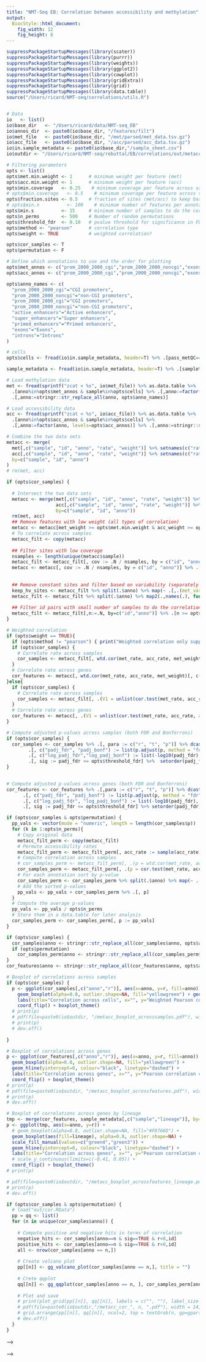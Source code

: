 ```yaml
---
title: "NMT-Seq EB: Correlation between accessibility and methylation"
output: 
  BiocStyle::html_document: 
    fig_width: 12
    fig_height: 8
---
```


```r
suppressPackageStartupMessages(library(scater))
suppressPackageStartupMessages(library(purrr))
suppressPackageStartupMessages(library(weights))
suppressPackageStartupMessages(library(ggplot2))
suppressPackageStartupMessages(library(cowplot))
suppressPackageStartupMessages(library(gridExtra))
suppressPackageStartupMessages(library(grid))
suppressPackageStartupMessages(library(data.table))
source("/Users/ricard/NMT-seq/correlations/utils.R")
```

```r
```

<!-- # Parse and filter data -->
```r
# Data
io   <- list()
io$base_dir   <- "/Users/ricard/data/NMT-seq_EB"
io$annos_dir  <- paste0(io$base_dir, "/features/filt")
io$met_file   <- paste0(io$base_dir, "/met/parsed/met_data.tsv.gz")
io$acc_file   <- paste0(io$base_dir, "/acc/parsed/acc_data.tsv.gz")
io$in.sample_metadata <- paste0(io$base_dir,"/sample_sheet.csv")
io$outdir <- "/Users/ricard/NMT-seq/rebuttal/EB/correlations/out/metacc"

# Filtering parameters
opts <- list()
opts$met.min.weight <- 1      # minimum weight per feature (met)
opts$acc.min.weight <- 1      # minimum weight per feature (acc)
opts$min.coverage   <- 0.25    # minimum coverage per feature across samples (met/acc)
# opts$min.coverage   <- 0.5    # minimum coverage per feature across samples (met/acc)
opts$fraction.sites <- 0.5    # fraction of sites (met/acc) to keep based on variance
# opts$min.n          <- 100    # minimum number of features per annotation
opts$min.s          <- 15     # minimum number of samples to do the correlation
opts$n_perms        <- 500    # Number of random permutations
opts$threshold_fdr  <- 0.10   # pvalue threshold for significance in FDR
opts$method <- "pearson"      # correlation type
opts$weight <- TRUE           # weighted correlation?

opts$cor_samples <- T
opts$permutation <- F

# Define which annotations to use and the order for plotting
opts$met_annos <- c("prom_2000_2000_cgi","prom_2000_2000_noncgi","exons","introns","active_enhancers","super_enhancers","primed_enhancers","CTCF","Nanog","Oct4","IAP","p300","DHS","CGI")
opts$acc_annos <- c("prom_2000_2000_cgi","prom_2000_2000_noncgi","exons","introns","active_enhancers","super_enhancers","primed_enhancers","CTCF","Nanog","Oct4","IAP","p300","DHS","CGI")

opts$anno_names <- c(
  "prom_2000_2000_cgi"="CGI promoters",
  "prom_2000_2000_noncgi"="non-CGI promoters",
  "prom_2000_2000_cgi"="CGI promoters",
  "prom_2000_2000_noncgi"="non-CGI promoters",
  "active_enhancers"="Active enhancers",
  "super_enhancers"="Super enhancers",
  "primed_enhancers"="Primed enhancers",
  "exons"="Exons",
  "introns"="Introns"
)

# cells 
opts$cells <- fread(io$in.sample_metadata, header=T) %>% .[pass_metQC==T & pass_accQC==T,sample]
```

<!-- Load sample metadata -->
```r
sample_metadata <- fread(io$in.sample_metadata, header=T) %>% .[sample%in%opts$cells]
```

<!-- Load methylation and accessibility data -->
```r

# Load methylation data
met <- fread(sprintf("zcat < %s", io$met_file)) %>% as.data.table %>% 
  .[anno%in%opts$met_annos & sample%in%opts$cells] %>% .[,anno:=factor(anno, levels=opts$met_annos)] %>%
  .[,anno:=stringr::str_replace_all(anno, opts$anno_names)]

# Load accessibility data
acc <- fread(sprintf("zcat < %s", io$acc_file)) %>% as.data.table %>% 
  .[anno%in%opts$acc_annos & sample%in%opts$cells] %>% 
  .[,anno:=factor(anno, levels=opts$acc_annos)] %>% .[,anno:=stringr::str_replace_all(anno, opts$anno_names)]

# Combine the two data sets
metacc <- merge(
  met[,c("sample", "id", "anno", "rate", "weight")] %>% setnames(c("rate", "weight"), c("met_rate", "met_weight")),
  acc[,c("sample", "id", "anno", "rate", "weight")] %>% setnames(c("rate", "weight"), c("acc_rate", "acc_weight")),
  by=c("sample", "id", "anno")
)
# rm(met, acc)

```

<!-- Parse and filter data -->
```r

if (opts$cor_samples) {
  
  # Intersect the two data sets
  metacc <- merge(met[,c("sample", "id", "anno", "rate", "weight")] %>% setnames(c("rate", "weight"), c("met_rate", "met_weight")),
                  acc[,c("sample", "id", "anno", "rate", "weight")] %>% setnames(c("rate", "weight"), c("acc_rate", "acc_weight")),
                  by=c("sample", "id", "anno"))
  rm(met, acc)
  ## Remove features with low weight (all types of correlation)
  metacc <- metacc[met_weight >= opts$met.min.weight & acc_weight >= opts$acc.min.weight]
  # To correlate across samples
  metacc_filt <- copy(metacc)
  
  ## Filter sites with low coverage
  nsamples <- length(unique(metacc$sample))
  metacc_filt <- metacc_filt[, cov := .N / nsamples, by = c("id", "anno")] %>% .[cov >= opts$min.coverage] %>% .[, cov := NULL]
  metacc <- metacc[, cov := .N / nsamples, by = c("id", "anno")] %>% .[cov >= opts$min.coverage] %>% .[, cov := NULL]
  
  
  ## Remove constant sites and filter based on variability (separately for each feature)
  keep_hv_sites <- metacc_filt %>% split(.$anno) %>% map(~ .[,.(met_var = wtd.var(met_rate, met_weight), acc_var = wtd.var(acc_rate, acc_weight)), by = c("id")] %>% .[met_var > 2 | acc_var > 2] %>% .[, var := acc_var * met_var] %>% setorder(-var)  %>% head(n = nrow(.) * opts$fraction.sites) %>% .$id)
  metacc_filt <- metacc_filt %>% split(.$anno) %>% map2(.,names(.), function(x,y) x[id %in% keep_hv_sites[[y]]]) %>% rbindlist
  
  ## Filter id pairs with small number of samples to do the correlation
  metacc_filt <- metacc_filt[,n:=.N, by=c("id","anno")] %>% .[n >= opts$min.s] %>% .[,n:=NULL]
}
```

<!-- Compute correlations  -->
```r
# Weighted correlation
if (opts$weight == TRUE){
  if (opts$method != "pearson") { print("Weighted correlation only supported for pearson"); stop() }
  if (opts$cor_samples) {
    # Correlate rate across samples
    cor_samples <- metacc_filt[, wtd.cor(met_rate, acc_rate, met_weight)[, c("correlation", "t.value", "p.value")], by = c("id", "anno")]
  }
  # Correlate rate across genes
  cor_features <- metacc[, wtd.cor(met_rate, acc_rate, met_weight)[, c("correlation", "t.value", "p.value")], by = c("sample", "anno")]
}else{
  if (opts$cor_samples) {
    # Correlate rate across samples
    cor_samples <- metacc_filt[, .(V1 = unlist(cor.test(met_rate, acc_rate, alternative = "two.sided", method = opts$method)[c("estimate", "statistic", "p.value")])), by = c("id", "anno")]
  }
  # Correlate rate across genes
  cor_features <- metacc[, .(V1 = unlist(cor.test(met_rate, acc_rate, alternative = "two.sided", method = opts$method)[c("estimate", "statistic", "p.value")])), by = c("sample", "anno")]
}

# Compute adjusted p-values across samples (both FDR and Bonferroni)
if (opts$cor_samples) {
  cor_samples <- cor_samples %>% .[, para := c("r", "t", "p")] %>% dcast(id + anno ~ para, value.var = "V1") %>%
        .[, c("padj_fdr", "padj_bonf") := list(p.adjust(p, method = "fdr"), p.adjust(p, method = "bonferroni")), by = anno] %>%
        .[, c("log_padj_fdr","log_padj_bonf") := list(-log10(padj_fdr), -log10(padj_bonf))] %>%
        .[, sig := padj_fdr <= opts$threshold_fdr] %>%  setorder(padj_fdr)
}
  

# Compute adjusted p-values across genes (both FDR and Bonferroni)
cor_features <- cor_features %>% .[,para := c("r", "t", "p")] %>% dcast(sample + anno ~ para, value.var = "V1") %>% 
      .[, c("padj_fdr", "padj_bonf") := list(p.adjust(p, method = "fdr"), p.adjust(p, method = "bonferroni")), by = anno] %>%
      .[, c("log_padj_fdr", "log_padj_bonf") := list(-log10(padj_fdr), -log10(padj_bonf))] %>%
      .[, sig := padj_fdr <= opts$threshold_fdr] %>% setorder(padj_fdr)
```


<!-- Run permutation test for correlations  -->
```r
if (opts$cor_samples & opts$permutation) {
  pp_vals <- vector(mode = "numeric", length = length(cor_samples$p))
  for (k in 1:opts$n_perms){
    # Copy original data
    metacc_filt_perm <- copy(metacc_filt)
    # Permute accessibility rates
    metacc_filt_perm <- metacc_filt_perm[, acc_rate := sample(acc_rate), by = c("id", "anno")]
    # Compute correlation across samples
    # cor_samples_perm <- metacc_filt_perm[, .(p = wtd.cor(met_rate, acc_rate, met_weight)[, c("p.value")]), by = c("id", "anno")]
    cor_samples_perm <- metacc_filt_perm[, .(p = cor.test(met_rate, acc_rate, method=opts$method)[["p.value"]]), by = c("id","anno")]
    # For each annotation sort by p-value
    cor_samples_perm <- cor_samples_perm %>% split(.$anno) %>% map(~ .[,.(anno = anno, p = sort(p))]) %>% rbindlist
    # Add the sorted p-values
    pp_vals <- pp_vals + cor_samples_perm %>% .[, p]
  }
  # Compute the average p-values
  pp_vals <- pp_vals / opts$n_perms
  # Store them in a data.table for later analysis
  cor_samples_perm <- cor_samples_perm[, p := pp_vals]
}
```

<!-- Rename annotations -->
```r
if (opts$cor_samples) {
  cor_samples$anno <- stringr::str_replace_all(cor_samples$anno, opts$anno_names)
  if (opts$permutation)
    cor_samples_perm$anno <- stringr::str_replace_all(cor_samples_perm$anno, opts$anno_names)
}
cor_features$anno <- stringr::str_replace_all(cor_features$anno, opts$anno_names)
```

<!-- Boxplot of correlations between accessibility and methylation -->
```r

# Boxplot of correlations across samples
if (opts$cor_samples) {
  p <- ggplot(cor_samples[,c("anno","r")], aes(x=anno, y=r, fill=anno)) +
    geom_boxplot(alpha=0.8, outlier.shape=NA, fill="yellowgreen") + geom_hline(yintercept=0, colour="black", linetype="dashed") +
    labs(title="Correlation across cells", x="", y="Weighted Pearson correlation coefficient") +
    coord_flip() + boxplot_theme()
  # print(p)
  # pdf(file=paste0(io$outdir, "/metacc_boxplot_acrosssamples.pdf"), width=8, height=6)
  # print(p)
  # dev.off()
  
}

# Boxplot of correlations across genes
p <- ggplot(cor_features[,c("anno","r")], aes(x=anno, y=r, fill=anno)) +
  geom_boxplot(alpha=0.8, outlier.shape=NA, fill="yellowgreen") + 
  geom_hline(yintercept=0, colour="black", linetype="dashed") +
  labs(title="Correlation across genes", x="", y="Pearson correlation coefficient") +
  coord_flip() + boxplot_theme()
# print(p)
# pdf(file=paste0(io$outdir, "/metacc_boxplot_acrossfeatures.pdf"), width=8, height=6)
# print(p)
# dev.off()

# Boxplot of correlations across genes by lineage
tmp <- merge(cor_features, sample_metadata[,c("sample","lineage")], by="sample")
p <- ggplot(tmp, aes(x=anno, y=r)) +
  # geom_boxplot(alpha=0.8, outlier.shape=NA, fill="#F8766D") +
  geom_boxplot(aes(fill=lineage), alpha=0.8, outlier.shape=NA) +
  scale_fill_manual(values=c("green4","green3")) +
  geom_hline(yintercept=0, colour="black", linetype="dashed") +
  labs(title="Correlation across genes", x="", y="Pearson correlation coefficient") +
  # scale_y_continuous(limits=c(-0.41, 0.05)) +
  coord_flip() + boxplot_theme()
# print(p)

# pdf(file=paste0(io$outdir, "/metacc_boxplot_acrossfeatures_lineage.pdf"), width=8, height=6)
# print(p)
# dev.off()
```


 <!-- Volcano plot of p-values against Pearson's r and QQ-plot of p-values -->
```r

if (opts$cor_samples & opts$permutation) {
  # load("out/cor.RData")
  pp = qq <- list()
  for (n in unique(cor_samples$anno)) {
    
    # Compute positive and negative hits in terms of correlation
    negative_hits <- cor_samples[anno==n & sig==TRUE & r<0,id]
    positive_hits <- cor_samples[anno==n & sig==TRUE & r>0,id]
    all <- nrow(cor_samples[anno == n,])
    
    # Create volcano plot
    pp[[n]] <- gg_volcano_plot(cor_samples[anno == n,], title = "")
    
    # Crete qqplot
    qq[[n]] <- gg_qqplot(cor_samples[anno == n, ], cor_samples_perm[anno == n]$p, title = "")
    
    # Plot and save
    # print(plot_grid(pp[[n]], qq[[n]], labels = c("", ""), label_size = 20, ncol = 2, nrow = 1))
    # pdf(file=paste0(io$outdir,"/metacc_cor_", n, ".pdf"), width = 14, height = 8, useDingbats = FALSE)
    # grid.arrange(pp[[n]], qq[[n]], ncol=2, top = textGrob(n, gp=gpar(fontsize=29, fontface = "bold")), newpage = TRUE)
    # dev.off()
  }
}
```

<!-- <!-- Scatterplot of correlations between methylation and accessibility across features --> -->
<!-- ```{r scatterplots, echo=FALSE, include=FALSE} -->

<!-- a <- "p300" -->
<!-- # samples <- c("Plate1_E05","Plate1_F01","Plate2_F02","Plate1_H09") -->
<!-- samples <- c("Plate1_E05","Plate1_F01","Plate1_F07","Plate1_D01") -->

<!-- # Load pseudotime statistics and merge with data -->
<!-- pseudotime <- fread("/Users/ricard/NMT-seq/rebuttal/EB/pseudotime/out/destiny.tsv", header=T ) -->
<!-- tmp <- metacc[,met_group:=cut(met_rate, breaks=c(-1,25,50,75,101))] %>% merge(pseudotime,by="sample") %>% -->
<!-- # tmp <- metacc[,met_group:=cut(met_rate, breaks=c(-1,10,30,45,60,75,90,101))] %>% merge(pseudotime,by="sample") %>% -->
<!--   .[,sample:=factor(sample,levels=samples)] -->

<!-- # p <- ggplot(tmp[sample%in%samples & anno==a], aes(x=met_rate,y=acc_rate)) + -->
<!-- #   geom_point(aes(color=pseudotime), alpha=0.5) + -->
<!-- #   stat_smooth(method="lm", color="black", alpha=0.5, size=1.5) + -->
<!-- #   facet_wrap(~sample, nrow=2, ncol=2, scales="fixed") + -->
<!-- #   scale_color_gradient2() + -->
<!-- #   xlab("Methylation rate") + ylab("Accessibility rate") + -->
<!-- #   theme( -->
<!-- #   plot.title = element_text(size=30, hjust=0.5, margin=margin(0,0,20,0)), -->
<!-- #   axis.title.y = element_text(colour="black", size=28, vjust=1.5), -->
<!-- #   axis.title.x = element_text(colour="black", size=28, vjust=1.5, margin=margin(15,0,0,0)), -->
<!-- #   axis.text.x = element_text(colour="black",size=rel(1.8)), -->
<!-- #   axis.text.y = element_text(colour="black",size=rel(1.8)), -->
<!-- #   # axis.line = element_line(colour="black", size=rel(0.7)), -->
<!-- #   # axis.ticks.x = element_line(colour="black", size=rel(0.8)), -->
<!-- #   # axis.ticks.y = element_blank(), -->
<!-- #   legend.position="top", -->
<!-- #   panel.background = element_blank(), -->
<!-- #   panel.border = element_blank(), -->
<!-- #   panel.grid = element_blank() -->
<!-- # ) -->
<!-- # print(p) -->

<!-- p <- ggplot(tmp[sample%in%samples & anno==a], aes(x=met_group,y=acc_rate)) + -->
<!--   geom_boxplot(aes(fill=pseudotime), alpha=0.8) + -->
<!--   geom_smooth(method = "lm", se=T, aes(group=1), size=1.0, color="darkgrey") + -->
<!--   scale_fill_gradient2() + -->
<!--   # scale_color_gradientn(colors=terrain.colors(10)) + -->
<!--   facet_wrap(~sample, nrow=2, ncol=2, scales="fixed") + -->
<!--   xlab("Methylation rate") + ylab("Accessibility rate") + -->
<!--   theme_bw() + -->
<!--   theme( -->
<!--   plot.title = element_text(size=30, hjust=0.5, margin=margin(0,0,20,0)), -->
<!--   axis.title.y = element_text(colour="black", size=16, vjust=1.5), -->
<!--   axis.title.x = element_text(colour="black", size=16, vjust=1.5, margin=margin(15,0,0,0)), -->
<!--   axis.text.x = element_text(colour="black",size=rel(1.3)), -->
<!--   axis.text.y = element_text(colour="black",size=rel(1.3)), -->
<!--   legend.position="top", -->
<!--   panel.background = element_blank(), -->
<!--   panel.grid.major = element_line(colour = "grey92"), -->
<!--   panel.grid.minor = element_blank() -->
<!-- ) -->
<!-- # print(p) -->
<!-- pdf(file=paste0(io$outdir, "/metacc_scatterplot_",a,".pdf"), width=5.5, height=4, useDingbats = F) -->
<!-- print(p) -->
<!-- dev.off() -->
<!-- ``` -->


<!-- <!-- Save results --> -->
<!-- ```{r} -->
<!-- cols <- c("p","r","t","padj_fdr","padj_bonf","log_padj_fdr","log_padj_bonf") -->

<!-- cor_features[,(cols) := round(.SD,3), .SDcols=cols] -->
<!-- fwrite(cor_features, paste0(io$outdir,"/metacc_cor_features.tsv"), sep="\t") -->

<!-- if (opts$cor_samples) { -->
<!--   cor_samples[,(cols) := round(.SD,3), .SDcols=cols] -->
<!--   fwrite(cor_samples, paste0(io$outdir,"/metacc_cor_samples.tsv"), sep="\t") -->

<!--   if (opts$permutation) { -->
<!--     cor_samples_perm[,(cols) := round(.SD,3), .SDcols=cols] -->
<!--     fwrite(cor_samples_perm, paste0(io$outdir,"/metacc_cor_samples_perm.tsv"), sep="\t") -->
<!--   } -->
<!-- } -->
<!-- ``` -->


<!-- ```{r} -->

<!-- # Collect active enhancers -->
<!-- io$features.indir <- paste(io$base_dir,"features/filt",sep="/") -->
<!-- anno <- fread(sprintf("%s/active_enhancers.bed",io$features.indir))[,c(1,2,3,5)] %>% setnames(c("chr","start","end","id")) -->
<!-- tmp <- merge(cor_samples[anno=="Active enhancers" & sig==T,c("id","padj_fdr")], -->
<!--       anno, by="id") -->
<!-- fwrite(tmp, "/Users/ricard/test/active_enahcners.txt", sep="\t") -->

<!-- # Collect CGI promoters -->
<!-- tmp <- cor_samples[anno=="CGI promoters" & sig==T,c("id","padj_fdr")] -->
<!-- fwrite(tmp, "/Users/ricard/test/cgi_prom.txt", sep="\t") -->

<!-- ``` -->
